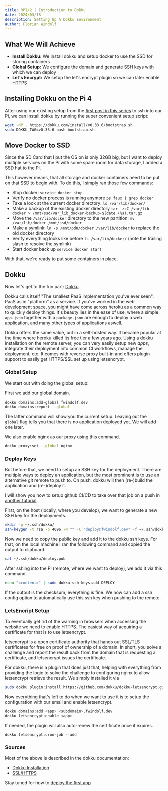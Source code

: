 ```yaml
---
title: RPI/2 | Introduction to Dokku
date: 2024/03/18
description: Setting Up A Dokku Environment
author: Florian Windolf
---
```



## What We Will Achieve

- **Install Dokku:** We install dokku and setup docker to use the SSD for storing containers
- **Global Setup:** We configure the domain and generate SSH keys with which we can deploy
- **Let's Encrypt:** We setup the let's encrypt plugin so we can later enable HTTPS

## Installing Dokku on the Pi 4

After using our existing setup from the [first post in this series](2024-03-17-local-setup)
to ssh into our Pi, we can install dokku by running the super convenient setup script:

```bash
wget -NP . https://dokku.com/install/v0.33.6/bootstrap.sh
sudo DOKKU_TAG=v0.33.6 bash bootstrap.sh
```

## Move Docker to SSD

Since the SD Card that I put the OS on is only 32GB big, but I want to deploy multiple
services on the Pi with some spare room for data storage, I added a SSD hat to the Pi.

This however means, that all storage and docker containers need to be put on that SSD
to begin with. To do this, I simply ran those few commands:

- Stop docker: `service docker stop`.
- Verify no docker process is running anymore `ps faux | grep docker`
- Take a look at the current docker directory: `ls /var/lib/docker/`
- Make a backup of the existing docker directory `tar -zcC /var/lib docker > /mnt/ssd/var_lib_docker-backup-$(date +%s).tar.gz`
- Move the `/var/lib/docker` directory to the new partition: `mv /var/lib/docker /mnt/ssd/docker`
- Make a symlink: `ln -s /mnt/pd0/docker /var/lib/docker` to replace the old docker directory
- Verify everything looks like before `ls /var/lib/docker/` (note the trailing slash to resolve the symlink)
- Start docker back up `service docker start`

With that, we're ready to put some containers in place.

## Dokku

Now let's get to the fun part: [Dokku](https://dokku.com/).

Dokku calls itself "The smallest PaaS implementation you've ever seen". PaaS as in "platform"
as a service. If you've worked in the web development space, you might have come across heroku
as a common way to quickly deploy things. It's beauty lies in the ease of use, where a simple
`app.json` together with a `package.json` are enough to deploy a web application, and many
other types of applications aswell.

Dokku offers the same value, but in a self-hosted way. It became popular at the time where
heroku killed its free tier a few years ago. Using a dokku installation on the remote
server, you can very easily setup new *apps*, integrate their deployment into common CI
workflows, manage the deployment, etc. It comes with reverse proxy built-in and offers
plugin support to easily get HTTPS/SSL set up using letsencrypt.

### Global Setup

We start out with doing the global setup:

First we add our global domain.

```bash
dokku domains:add-global fwindolf.dev
dokku domains:report --global
```
The latter command will show you the current setup. Leaving out the `--global` flag
tells you that there is no application deployed yet. We will add one later.

We also enable nginx as our proxy using this command.

```bash
dokku proxy:set --global nginx
```

### Deploy Keys

But before that, we need to setup an SSH key for the deployment. There are multiple ways to deploy
an application, but the most prominent is to use an alternative git remote to push to.
On push, dokku will then (re-)build the application and (re-)deploy it.

I will show you how to setup github CI/CD to take over that job on a push in [another
tutorial](2024-03-21-automatic-deployment).

First, on the host (locally, where you develop), we want to generate a new SSH key for
the deployments.

```bash
mkdir -p ~/.ssh/dokku/
ssh-keygen -t rsa -b 4096 -N "" -C "deploy@fwindolf.dev" -f ~/.ssh/dokku/deploy
```

Now we need to copy the public key and add it to the dokku ssh keys. For that, on the
local machine I ran the following command and copied the output to clipboard.

```bash
cat ~/.ssh/dokku/deploy.pub
```

After sshing into the Pi (remote, where we want to deploy), we add it via this command.

```bash
echo "<content>" | sudo dokku ssh-keys:add DEPLOY
```

If the output is the checksum, everything is fine. We now can add a ssh config option
to automatically use this ssh key when pushing to the remote.


### LetsEncript Setup

To eventually get rid of the warning in browsers when accessing the website we need to enable
HTTPS. The easiest way of acquiring a certificate for that is to use letsencrypt.

letsencrypt is a open certificate authority that hands out SSL/TLS certificates for
free on proof of ownership of a domain. In short, you solve a challenge and report the
result back from the domain that is requesting a certificate, and letsencrypt issues
the certificate.

For dokku, there is a plugin that does just that, helping with everything from providing
the logic to solve the challenge to configuring nginx to allow letsencrypt retrieve the
result. We simply installed it via

```bash
sudo dokku plugin:install https://github.com/dokku/dokku-letsencrypt.git
```

Now everything that's left to do when we want to use it is to setup the configuration
with our email and enable letsencrypt.

```bash
dokku domains:add <app> <subdomain>.fwindolf.dev
dokku letsencrypt:enable <app>
```

If needed, the plugin will also auto-renew the certificate once it expires.

```
dokku letsencrypt:cron-job --add
```

### Sources

Most of the above is described in the dokku documentation:

- [Dokku Installation](https://dokku.com/docs/getting-started/installation/)
- [SSL/HTTPS](https://dokku.com/docs/deployment/application-deployment/)


Stay tuned for how to [deploy the first app](2024-03-19-the-first-app)

